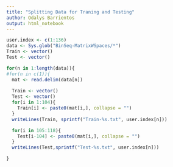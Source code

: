 ```yaml
---
title: "Splitting Data for Traning and Testing"
author: Odalys Barrientos
output: html_notebook
---
```


```r
user.index <- c(1:136)
data <- Sys.glob("BinSeq-MatrixWSpaces/*")
Train <- vector()
Test <- vector()

for(n in 1:length(data)){
#for(n in c(1)){
  mat <- read.delim(data[n])
  
  Train <- vector()
  Test <- vector()
  for(i in 1:104){
    Train[i] <- paste0(mat[i,], collapse = "") 
  }
  writeLines(Train, sprintf("Train-%s.txt", user.index[n]))

  for(i in 105:118){
    Test[i-104] <- paste0(mat[i,], collapse = "") 
  }
  writeLines(Test,sprintf("Test-%s.txt", user.index[n]))

}

```

